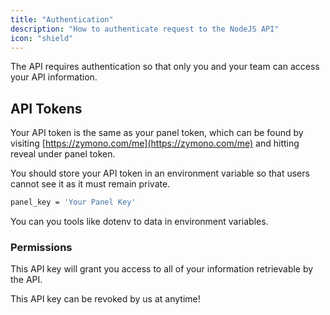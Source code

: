 ```yaml
---
title: "Authentication"
description: "How to authenticate request to the NodeJS API"
icon: "shield"
---
```


The API requires authentication so that only you and your team can access your API information.

## API Tokens

Your API token is the same as your panel token, which can be found by visiting [https://zymono.com/me](https://zymono.com/me) and hitting reveal under panel token.

You should store your API token in an environment variable so that users cannot see it as it must remain private.

```sh .env
panel_key = 'Your Panel Key'
```

You can you tools like dotenv to data in environment variables.

### Permissions

This API key will grant you access to all of your information retrievable by the API.

This API key can be revoked by us at anytime!
